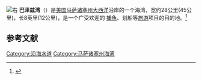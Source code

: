 [[File:Buzzards_Bay_map.png|右]]
'''巴泽兹湾'''（{{lang-en|Buzzards Bay}}）是[[美国州份|美国]][[麻薩諸塞州|马萨诸塞州]][[大西洋|大西洋]]沿岸的一个海湾，宽约28公里(45公里)，长8英里(12公里)，是一个广受欢迎的 [[捕魚|捕魚]]、划船等[[旅游|旅游]]项目的目的地。<ref>{{Cite web|url=http://www.buzzardsbay.org/bbpreports/buzzards-bay-designation.pdf|title=The Environmental Protection Agency and the Massachusetts Executive Office of Environmental Affairs Designate BUZZARDS BAY to the National Estuary Program|accessdate=1 June 2012|date=29 January 1988|format=PDF|publisher=Buzzards Bay National Estuary Program|archive-url=https://web.archive.org/web/20120722074808/http://www.buzzardsbay.org/bbpreports/buzzards-bay-designation.pdf|archive-date=2012-07-22|dead-url=yes}}</ref>

== 参考文献 ==
<references />
[[Category:沿海水道|Category:沿海水道]]
[[Category:马萨诸塞州海湾|Category:马萨诸塞州海湾]]